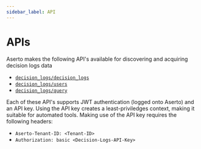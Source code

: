 ```yaml
---
sidebar_label: API
---
```


# APIs

Aserto makes the following API's available for discovering and acquiring decision logs data
* [`decision_logs/decision_logs`](/docs/decision-logs-guide/decision_logs)
* [`decision_logs/users`](/docs/decision-logs-guide/users)
* [`decision_logs/query`](/docs/decision-logs-guide/query)

Each of these API's supports JWT authentication (logged onto Aserto) and an API key. Using the API key creates a
least-priviledges context, making it suitable for automated tools. Making use of the API key requires the following
headers:
- `Aserto-Tenant-ID: <Tenant-ID>`
- `Authorization: basic <Decision-Logs-API-Key>`
